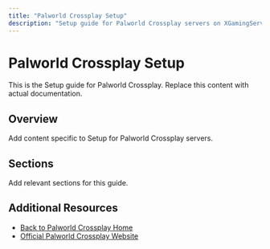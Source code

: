 ```yaml
---
title: "Palworld Crossplay Setup"
description: "Setup guide for Palworld Crossplay servers on XGamingServer"
---
```


# Palworld Crossplay Setup

This is the Setup guide for Palworld Crossplay. Replace this content with actual documentation.

## Overview

Add content specific to Setup for Palworld Crossplay servers.

## Sections

Add relevant sections for this guide.

## Additional Resources

- [Back to Palworld Crossplay Home](./index)
- [Official Palworld Crossplay Website](https://example.com)
